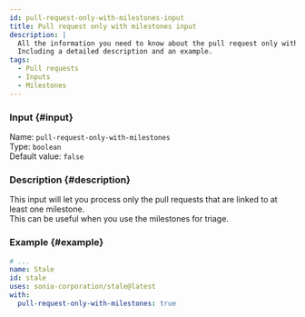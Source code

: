 ```yaml
---
id: pull-request-only-with-milestones-input
title: Pull request only with milestones input
description: |
  All the information you need to know about the pull request only with milestones input.
  Including a detailed description and an example.
tags:
  - Pull requests
  - Inputs
  - Milestones
---
```


### Input {#input}

Name: `pull-request-only-with-milestones`  
Type: `boolean`  
Default value: `false`

### Description {#description}

This input will let you process only the pull requests that are linked to at least one milestone.  
This can be useful when you use the milestones for triage.

### Example {#example}

```yml {6}
# ...
name: Stale
id: stale
uses: sonia-corporation/stale@latest
with:
  pull-request-only-with-milestones: true
```
